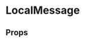 
<Meta of={LocalMessageStories} />

# LocalMessage

<ComponentLinkRow
  docsHref="https://design.domstol.no/987b33f71/p/072ace-localmessage"
  figmaHref="https://www.figma.com/file/ewqSDmkgqDQ5PyOsRp4V5b/?node-id=155%3A39"
  githubHref="https://github.com/domstolene/designsystem/tree/main/packages/components/src/components/LocalMessage"
  storybookHref="https://domstolene.github.io/designsystem/?path=/story/dds-components-localmessage--default"
/>

## Props

<Canvas of={LocalMessageStories.Default} sourceState="shown" />
<Controls of={LocalMessageStories.Default} />
